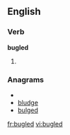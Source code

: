 
==English==

===Verb===
'''bugled'''

# {{past of|[[bugle]]}}

===Anagrams===
* {{alphagram|bdeglu}}
* [[bludge#English|bludge]]
* [[bulged#English|bulged]]


[[fr:bugled]]
[[vi:bugled]]